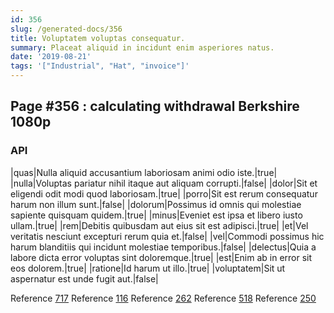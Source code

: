 ```yaml
---
id: 356
slug: /generated-docs/356
title: Voluptatem voluptas consequatur.
summary: Placeat aliquid in incidunt enim asperiores natus.
date: '2019-08-21'
tags: '["Industrial", "Hat", "invoice"]'
---
```

## Page #356 : calculating withdrawal Berkshire 1080p

### API

|quas|Nulla aliquid accusantium laboriosam animi odio iste.|true|
|nulla|Voluptas pariatur nihil itaque aut aliquam corrupti.|false|
|dolor|Sit et eligendi odit modi quod laboriosam.|true|
|porro|Sit est rerum consequatur harum non illum sunt.|false|
|dolorum|Possimus id omnis qui molestiae sapiente quisquam quidem.|true|
|minus|Eveniet est ipsa et libero iusto ullam.|true|
|rem|Debitis quibusdam aut eius sit est adipisci.|true|
|et|Vel veritatis nesciunt excepturi rerum quia et.|false|
|vel|Commodi possimus hic harum blanditiis qui incidunt molestiae temporibus.|false|
|delectus|Quia a labore dicta error voluptas sint doloremque.|true|
|est|Enim ab in error sit eos dolorem.|true|
|ratione|Id harum ut illo.|true|
|voluptatem|Sit ut aspernatur est unde fugit aut.|false|

Reference [717](/generated-docs/717)
Reference [116](/generated-docs/116)
Reference [262](/generated-docs/262)
Reference [518](/generated-docs/518)
Reference [250](/generated-docs/250)



